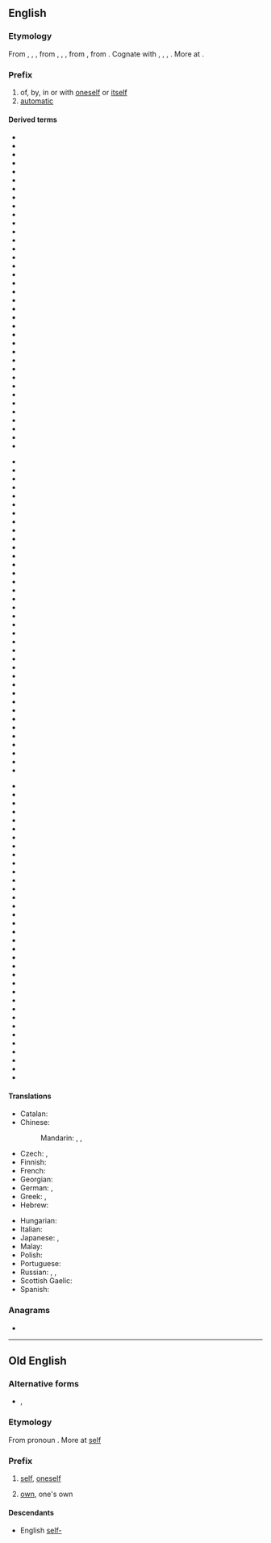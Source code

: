 {{also|self|Self|šelf|-self|self.}}
==English==

===Etymology===
From {{inh|en|enm|self-}}, {{m|enm|silf-}}, {{m|enm|seolf-}}, from {{inh|en|ang|self-}}, {{m|ang|sylf-}}, {{m|ang|seolf-}}, from {{inh|en|gem-pro|*selba-}}, from {{der|en|gem-pro|*selbaz||self}}. Cognate with {{cog|nl|zelf-}}, {{cog|de|selbst-}}, {{cog|sv|själv-}}, {{cog|is|sjálf-}}. More at {{l|en|self}}.

===Prefix===
{{en-prefix}}

# of, by, in or with [[oneself]] or [[itself]]
# [[automatic]]

====Derived terms====
{{prefixsee|en}}
{{der-top3|Derived terms}}
* {{l|en|self-absorbed}}
* {{l|en|self-addressed}}
* {{l|en|self-adjoint}}
* {{l|en|self-adjointness}}
* {{l|en|self-aggrandizement}}
* {{l|en|self-aggrandizing}}
* {{l|en|self-appointed}}
* {{l|en|self-assembly}}
* {{l|en|self-assertion}}
* {{l|en|self-assertive}}
* {{l|en|self-build}}
* {{l|en|self-built}}
* {{l|en|self-centered}}
* {{l|en|self-centeredness}}
* {{l|en|self-cleaning}}
* {{l|en|self-command}}
* {{l|en|self-confessed}}
* {{l|en|self-confidently}}
* {{l|en|self-congratulate}}
* {{l|en|self-congratulatory}}
* {{l|en|self-conjugate}}
* {{l|en|self-consciously}}
* {{l|en|self-consciousness}}
* {{l|en|self-contained}}
* {{l|en|self-contempt}}
* {{l|en|self-contradiction}}
* {{l|en|self-contradictory}}
* {{l|en|self-controlled}}
* {{l|en|self-criticism}}
* {{l|en|self-deal}}
* {{l|en|self-dealing}}
* {{l|en|self-defeating}}
* {{l|en|self-denying}}
* {{l|en|self-deprecation}}
* {{l|en|self-deprivation}}
* {{l|en|self-deprivations}}
* {{l|en|self-determined}}
{{der-mid3}}
* {{l|en|self-directed}}
* {{l|en|self-direction}}
* {{l|en|self-discipline}}
* {{l|en|self-disciplined}}
* {{l|en|self-drilling screw}}
* {{l|en|self-dual}}
* {{l|en|self-effacement}}
* {{l|en|self-effacing}}
* {{l|en|self-employed}}
* {{l|en|self-examination}}
* {{l|en|self-existent}}
* {{l|en|self-explanatory}}
* {{l|en|self-expression}}
* {{l|en|self-fulfilling prophecies}}
* {{l|en|self-fulfilling prophecy}}
* {{l|en|self-fulfillment}}
* {{l|en|self-governing}}
* {{l|en|self-government}}
* {{l|en|self-harm}}
* {{l|en|self-harmer}}
* {{l|en|self-hating}}
* {{l|en|self-hatred}}
* {{l|en|self-help}}
* {{l|en|self-induced}}
* {{l|en|self-inflicted}}
* {{l|en|self-injure}}
* {{l|en|self-injured}}
* {{l|en|self-injures}}
* {{l|en|self-injuring}}
* {{l|en|self-injury}}
* {{l|en|self-medication}}
* {{l|en|self-medicator}}
* {{l|en|self-motivated}}
* {{l|en|self-officiated}}
* {{l|en|self-pitying}}
* {{l|en|self-possessed}}
* {{l|en|self-propelled}}
{{der-mid3}}
* {{l|en|self-propelling}}
* {{l|en|self-protection}}
* {{l|en|self-publishing}}
* {{l|en|self-raising flour}}
* {{l|en|self-referential meaning}}
* {{l|en|self-regarding}}
* {{l|en|self-regenerating}}
* {{l|en|self-regulating}}
* {{l|en|self-regulation}}
* {{l|en|self-regulatory}}
* {{l|en|self-replicating}}
* {{l|en|self-reproach}}
* {{l|en|self-respecting}}
* {{l|en|self-rule}}
* {{l|en|self-sacrifices}}
* {{l|en|self-sacrificing}}
* {{l|en|self-same}}
* {{l|en|self-sealing}}
* {{l|en|self-seeking}}
* {{l|en|self-selections}}
* {{l|en|self-serve}}
* {{l|en|self-service}}
* {{l|en|self-serving}}
* {{l|en|self-similar}}
* {{l|en|self-similarities}}
* {{l|en|self-starting}}
* {{l|en|self-supporting}}
* {{l|en|self-sustaining}}
* {{l|en|self-synchronize}}
* {{l|en|self-tapping}}
* {{l|en|self-tapping screw}}
* {{l|en|self-tapping screws}}
* {{l|en|self-titled}}
* {{l|en|self-willed}}
* {{l|en|self-winding}}
{{rel-bottom}}

====Translations====
{{trans-top|of, by, in or with oneself or itself}}
* Catalan: {{t+|ca|auto-}}
* Chinese:
*: Mandarin: {{t+|cmn|自相|tr=zìxiāng|sc=Hani}}, {{t+|cmn|自己|tr=zìjǐ|sc=Hani}}, {{t+|cmn|自|tr=zì|sc=Hani}}
* Czech: {{t+|cs|sebe-}}, {{t|cs|své-}}
* Finnish: {{t|fi|itse-}}
* French: {{t+|fr|auto-}}
* Georgian: {{t|ka|თვით-}}
* German: {{t|de|selbst-}}, {{t+|de|auto-}}
* Greek: {{t+|el|αυτο-}}, {{t|el|αυτό-}}
* Hebrew: {{t|he|עצמי|tr=atzmí}}
{{trans-mid}}
* Hungarian: {{t|hu|ön-}}
* Italian: {{t+|it|auto-}}
* Japanese: {{t+|ja|自己|tr=じこ, jiko|sc=Jpan}}, {{t+|ja|自|tr=じ, ji|sc=Jpan}}
* Malay: {{t+|ms|swa-}}
* Polish: {{t+|pl|samo-}}
* Portuguese: {{t+|pt|auto-}}
* Russian: {{t+|ru|само-}}, {{t|ru|себе-}}, {{t+|ru|авто-}}
* Scottish Gaelic: {{t|gd|fèin-}}
* Spanish: {{t+|es|auto-}}
{{trans-bottom}}

===Anagrams===
* {{anagrams|en|LSFE}}

----

==Old English==

===Alternative forms===
* {{l|ang|seolf-}}, {{l|ang|sylf-}}

===Etymology===
From pronoun {{m|ang|self|self, seolf|self}}. More at [[self#Old English|self]]

===Prefix===
{{head|ang|prefix}}

# [[self]], [[oneself]]
#: ''{{m|ang|selfbana||killer of oneself}}''
#: ''{{m|ang|selfcwalu||self-slaughter, suicide}}''
#: ''{{m|ang|selfǣta||cannibal}}''
# [[own]], one's own
#: ''{{m|ang|selfdōm||independence}}''

====Descendants====
* English [[self-]]